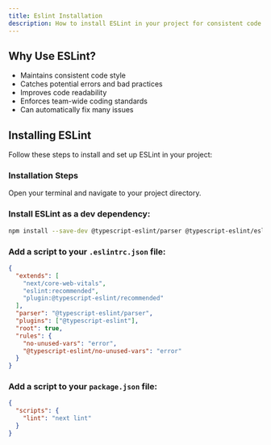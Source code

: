 ```yaml
---
title: Eslint Installation
description: How to install ESLint in your project for consistent code styling.
---
```


## Why Use ESLint?

- Maintains consistent code style
- Catches potential errors and bad practices
- Improves code readability
- Enforces team-wide coding standards
- Can automatically fix many issues

## Installing ESLint

Follow these steps to install and set up ESLint in your project:

<Steps>

### Installation Steps

Open your terminal and navigate to your project directory.

### Install ESLint as a dev dependency:

```bash
npm install --save-dev @typescript-eslint/parser @typescript-eslint/eslint-plugin --f
```

### Add a script to your `.eslintrc.json` file:

```json
{
  "extends": [
    "next/core-web-vitals",
    "eslint:recommended",
    "plugin:@typescript-eslint/recommended"
  ],
  "parser": "@typescript-eslint/parser",
  "plugins": ["@typescript-eslint"],
  "root": true,
  "rules": {
    "no-unused-vars": "error",
    "@typescript-eslint/no-unused-vars": "error"
  }
}
```

### Add a script to your `package.json` file:

```json
{
  "scripts": {
    "lint": "next lint"
  }
}
```

</Steps>
